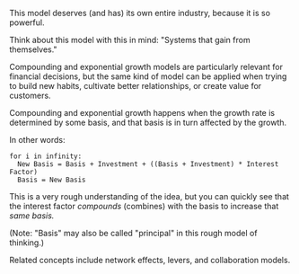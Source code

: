 This model deserves (and has) its own entire industry, because it is so powerful.

Think about this model with this in mind: "Systems that gain from themselves."

Compounding and exponential growth models are particularly relevant for financial decisions,
but the same kind of model can be applied when trying to build new habits, cultivate better
relationships, or create value for customers.

Compounding and exponential growth happens when the growth rate is determined by some basis, and that
basis is in turn affected by the growth.

In other words:

```
for i in infinity:
  New Basis = Basis + Investment + ((Basis + Investment) * Interest Factor)
  Basis = New Basis
```

This is a very rough understanding of the idea, but you can quickly see that the interest factor
_compounds_ (combines) with the basis to increase that _same basis._

(Note: "Basis" may also be called "principal" in this rough model of thinking.)

Related concepts include network effects, levers, and collaboration models.

